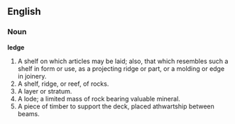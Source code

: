 ==English==

===Noun===

'''ledge'''

#A shelf on which articles may be laid; also, that which resembles such a shelf in form or use, as a projecting ridge or part, or a molding or edge in joinery.
#A shelf, ridge, or reef, of rocks.
#A layer or stratum.
#A lode; a limited mass of rock bearing valuable mineral.
#A piece of timber to support the deck, placed athwartship between beams.